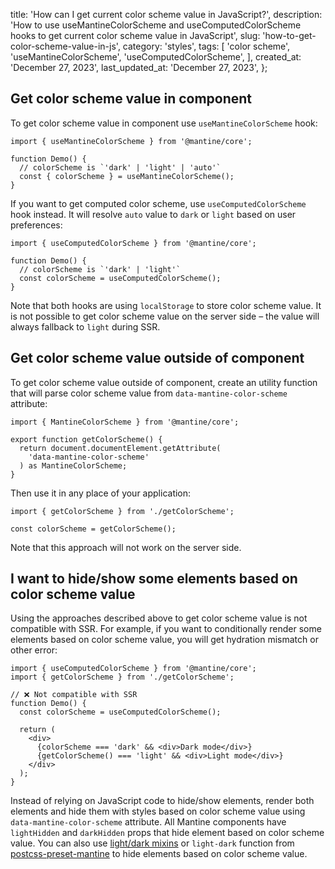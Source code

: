 
  title: 'How can I get current color scheme value in JavaScript?',
  description:
    'How to use useMantineColorScheme and useComputedColorScheme hooks to get current color scheme value in JavaScript',
  slug: 'how-to-get-color-scheme-value-in-js',
  category: 'styles',
  tags: [
    'color scheme',
    'useMantineColorScheme',
    'useComputedColorScheme',
  ],
  created_at: 'December 27, 2023',
  last_updated_at: 'December 27, 2023',
};


## Get color scheme value in component

To get color scheme value in component use `useMantineColorScheme` hook:

```tsx
import { useMantineColorScheme } from '@mantine/core';

function Demo() {
  // colorScheme is `'dark' | 'light' | 'auto'`
  const { colorScheme } = useMantineColorScheme();
}
```

If you want to get computed color scheme, use `useComputedColorScheme` hook instead.
It will resolve `auto` value to `dark` or `light` based on user preferences:

```tsx
import { useComputedColorScheme } from '@mantine/core';

function Demo() {
  // colorScheme is `'dark' | 'light'`
  const colorScheme = useComputedColorScheme();
}
```

Note that both hooks are using `localStorage` to store color scheme value.
It is not possible to get color scheme value on the server side – the value
will always fallback to `light` during SSR.

## Get color scheme value outside of component

To get color scheme value outside of component, create an utility function
that will parse color scheme value from `data-mantine-color-scheme` attribute:

```tsx
import { MantineColorScheme } from '@mantine/core';

export function getColorScheme() {
  return document.documentElement.getAttribute(
    'data-mantine-color-scheme'
  ) as MantineColorScheme;
}
```

Then use it in any place of your application:

```tsx
import { getColorScheme } from './getColorScheme';

const colorScheme = getColorScheme();
```

Note that this approach will not work on the server side.

## I want to hide/show some elements based on color scheme value

Using the approaches described above to get color scheme value is not compatible with SSR.
For example, if you want to conditionally render some elements based on color scheme value,
you will get hydration mismatch or other error:

```tsx
import { useComputedColorScheme } from '@mantine/core';
import { getColorScheme } from './getColorScheme';

// ❌ Not compatible with SSR
function Demo() {
  const colorScheme = useComputedColorScheme();

  return (
    <div>
      {colorScheme === 'dark' && <div>Dark mode</div>}
      {getColorScheme() === 'light' && <div>Light mode</div>}
    </div>
  );
}
```

Instead of relying on JavaScript code to hide/show elements,
render both elements and hide them with styles based on color scheme value
using `data-mantine-color-scheme` attribute. All Mantine components have
`lightHidden` and `darkHidden` props that hide element based on color scheme value.
You can also use [light/dark mixins](https://mantine.dev/theming/color-schemes/#color-scheme-value-caveats)
or `light-dark` function from [postcss-preset-mantine](https://mantine.dev/styles/postcss-preset/)
to hide elements based on color scheme value.

<Demo data={HideShowColorScheme} />
